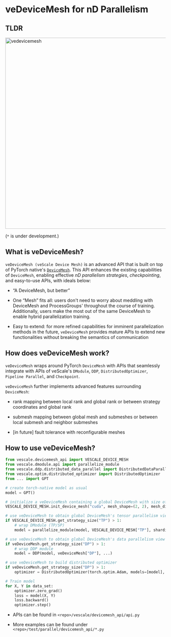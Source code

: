 # veDeviceMesh for nD Parallelism

## TLDR

<img src="../../public/guide/vedevicemesh.png" alt="vedevicemesh" width="600"/>

(`*` is under development.)

## What is veDeviceMesh?

`veDeviceMesh (veScale Device Mesh)` is an advanced API that is built on top of PyTorch native's [`DeviceMesh`](https://pytorch.org/tutorials/recipes/distributed_device_mesh.html). This API enhances the existing capabilities of `DeviceMesh`, enabling effective _nD parallelism strategies_, _checkpointing_, and easy-to-use APIs, with ideals below:

- “A DeviceMesh, but better”

- One “Mesh” fits all: users don't need to worry about meddling with DeviceMesh and ProcessGroups' throughout the course of training. Additionally, users make the most out of the same DeviceMesh to enable hybrid parallelization training.

- Easy to extend: for more refined capabilities for imminent parallelization methods in the future, `veDeviceMesh` provides mature APIs to extend new functionalities without breaking the semantics of communication

## How does veDeviceMesh work?

`veDeviceMesh` wraps around PyTorch `DeviceMesh` with APIs that seamlessly integrate with APIs of veScale's `DModule`, `DDP`, `DistributedOptimizer`, `Pipeline Parallel`, and `Checkpoint`.

`veDeviceMesh` further implements advanced features surrounding `DeviceMesh`:
 
- rank mapping between local rank and global rank or between strategy coordinates and global rank

- submesh mapping between global mesh and submeshes or between local submesh and neighbor submeshes

- [in future] fault tolerance with reconfigurable meshes

## How to use veDeviceMesh?

```python
from vescale.devicemesh_api import VESCALE_DEVICE_MESH 
from vescale.dmodule.api import parallelize_module
from vescale.ddp.distributed_data_parallel import DistributedDataParallel as DDP
from vescale.optim.distributed_optimizer import DistributedOptimizer
from ... import GPT

# create torch-native model as usual
model = GPT()

# initialize a veDeviceMesh containing a global DeviceMesh with size of (2, 2)
VESCALE_DEVICE_MESH.init_device_mesh("cuda", mesh_shape=(2, 2), mesh_dim_names=("DP", "TP"))

# use veDeviceMesh to obtain global DeviceMesh's tensor parallelism view
if VESCALE_DEVICE_MESH.get_strategy_size("TP") > 1:
    # wrap DModule (TP/SP)
    model = parallelize_module(model, VESCALE_DEVICE_MESH["TP"], sharding_plan, ...)

# use veDeviceMesh to obtain global DeviceMesh's data parallelism view
if veDeviceMesh.get_strategy_size("DP") > 1:
    # wrap DDP module
    model = DDP(model, veDeviceMesh["DP"], ...)

# use veDeviceMesh to build distributed optimizer
if veDeviceMesh.get_strategy_size("DP") > 1:
    optimizer = DistributedOptimizer(torch.optim.Adam, models=[model], ...)

# Train model
for X, Y in data_set:
    optimizer.zero_grad()
    loss = model(X, Y)
    loss.backward()
    optimizer.step()
```

- APIs can be found in `<repo>/vescale/devicemesh_api/api.py`

- More examples can be found under `<repo>/test/parallel/devicemesh_api/*.py`